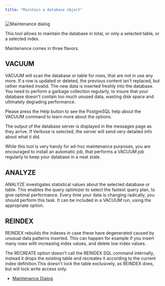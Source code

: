 ```yaml
---
title: "Maintain a database object"
---
```


<div id="maintenance" class="registered_link"></div>

![Maintenance dialog](../../images/maintenance.png)

This tool allows to maintain the database in total, or only a selected table, or a selected index.

Maintenance comes in three flavors.

## VACUUM

VACUUM will scan the database or table for rows, that are not in use any more. If a row is updated or deleted, the previous content isn't replaced, but rather marked invalid. The new data is inserted freshly into the database. You need to perform a garbage collection regularly, to insure that your database doesn't contain too much unused data, wasting disk space and ultimately degrading performance.

Please press the Help button to see the PostgreSQL help about the VACUUM command to learn more about the options.

The output of the database server is displayed in the messages page as they arrive. If Verbose is selected, the server will send very detailed info about what it did.

While this tool is very handy for ad-hoc maintenance purposes, you are encouraged to install an automatic job, that performs a VACUUM job regularly to keep your database in a neat state.

## ANALYZE

ANALYZE investigates statistical values about the selected database or table. This enables the query optimizer to select the fastest query plan, to give optimal performance. Every time your data is changing radically, you should perform this task. It can be included in a VACUUM run, using the appropriate option.

## REINDEX

REINDEX rebuilds the indexes in case these have degenerated caused by unusual data patterns inserted. This can happen for example if you insert many rows with increasing index values, and delete low index values.

The RECREATE option doesn't call the REINDEX SQL command internally, instead it drops the existing table and recreates it according to the current index definition.This doesn't lock the table exclusively, as REINDEX does, but will lock write access only.

-   [Maintenance Dialog](01_maitenance_dialog/#maintenance_dialog)